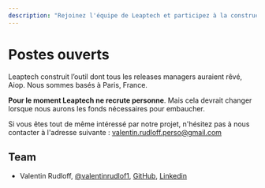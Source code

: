 ```yaml
---
description: "Rejoinez l'équipe de Leaptech et participez à la construction de l'outil de packaging/release management de demain."
---
```


# Postes ouverts

Leaptech construit l’outil dont tous les releases managers auraient rêvé, Aiop. Nous sommes basés à Paris, France.

**Pour le moment Leaptech ne recrute personne**. Mais cela devrait changer lorsque nous aurons les fonds nécessaires pour embaucher.

Si vous êtes tout de même intéressé par notre projet, n'hésitez pas à nous contacter à l'adresse suivante : valentin.rudloff.perso@gmail.com

## Team

- Valentin Rudloff, [@valentinrudlof1](https://x.com/valentinrudlof1), [GitHub](https://github.com/Gamma-Software), [Linkedin](https://www.linkedin.com/in/rudloffvalentin/)
